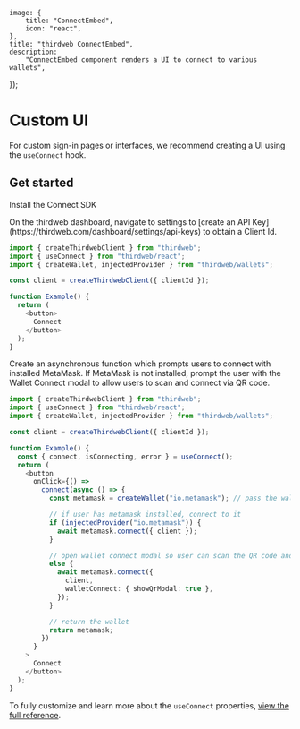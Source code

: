 
	image: {
		title: "ConnectEmbed",
		icon: "react",
	},
	title: "thirdweb ConnectEmbed",
	description:
		"ConnectEmbed component renders a UI to connect to various wallets",
});


# Custom UI

For custom sign-in pages or interfaces, we recommend creating a UI using the `useConnect` hook.


## Get started

<Steps>
<Step title="Install">
Install the Connect SDK

<InstallTabs
	npm="npm i thirdweb"
	yarn="yarn add thirdweb"
	pnpm="pnpm i thirdweb"
	bun="bun i thirdweb"
/>
</Step>

<Step title="Obtain Client Id">
On the thirdweb dashboard, navigate to settings to [create an API Key](https://thirdweb.com/dashboard/settings/api-keys) to obtain a Client Id. 
</Step>

<Step title="Create a simple UI">

```ts
import { createThirdwebClient } from "thirdweb";
import { useConnect } from "thirdweb/react";
import { createWallet, injectedProvider } from "thirdweb/wallets";

const client = createThirdwebClient({ clientId });

function Example() {
  return (
    <button>
      Connect
    </button>
  );
}
```

</Step>
<Step title="Add useConnect hook">

Create an asynchronous function which prompts users to connect with installed MetaMask. If MetaMask is not installed, prompt the user with the Wallet Connect modal to allow users to scan and connect via QR code.

```ts
import { createThirdwebClient } from "thirdweb";
import { useConnect } from "thirdweb/react";
import { createWallet, injectedProvider } from "thirdweb/wallets";

const client = createThirdwebClient({ clientId });

function Example() {
  const { connect, isConnecting, error } = useConnect();
  return (
    <button
      onClick={() =>
        connect(async () => {
          const metamask = createWallet("io.metamask"); // pass the wallet id

          // if user has metamask installed, connect to it
          if (injectedProvider("io.metamask")) {
            await metamask.connect({ client });
          }

          // open wallet connect modal so user can scan the QR code and connect
          else {
            await metamask.connect({
              client,
              walletConnect: { showQrModal: true },
            });
          }

          // return the wallet
          return metamask;
        })
      }
    >
      Connect
    </button>
  );
}
```
</Step>
</Steps>

To fully customize and learn more about the `useConnect` properties, [view the full reference](https://portal.thirdweb.com/references/typescript/v5/useConnect).
<OpenSourceCard
	title="custom-sign-in-example"
	href="https://github.com/thirdweb-example/custom-sign-in-example"
	description="Example of how to use the `useConnect` hook in a Next application."
/>